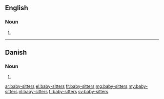 {{also|babysitters|baby sitters}}
==English==

===Noun===
{{head|en|noun plural form}}

# {{plural of|baby-sitter|lang=en}}
----
==Danish==
===Noun===
{{head|da|noun form}}
# {{genitive singular indefinite of|baby-sitter|lang=da}}

[[ar:baby-sitters]]
[[el:baby-sitters]]
[[fr:baby-sitters]]
[[mg:baby-sitters]]
[[my:baby-sitters]]
[[nl:baby-sitters]]
[[fi:baby-sitters]]
[[sv:baby-sitters]]